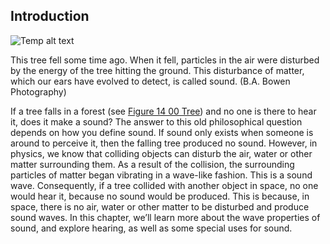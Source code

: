 ## Introduction
![Temp alt text](__MEDIA_URL__CNX_HSPhysics_14_00_Tree.jpg)<p>This tree fell some time ago. When it fell, particles in the air were disturbed by the energy of the tree hitting the ground. This disturbance of matter, which our ears have evolved to detect, is called sound. (B.A. Bowen Photography)</p>
If a tree falls in a forest (see [Figure 14 00 Tree](Figure_14_00_Tree)) and no one is there to hear it, does it make a sound? The answer to this old philosophical question depends on how you define sound. If sound only exists when someone is around to perceive it, then the falling tree produced no sound. However, in physics, we know that colliding objects can disturb the air, water or other matter surrounding them. As a result of the collision, the surrounding particles of matter began vibrating in a wave-like fashion. This is a sound wave. Consequently, if a tree collided with another object in space, no one would hear it, because no sound would be produced. This is because, in space, there is no air, water or other matter to be disturbed and produce sound waves. In this chapter, we’ll learn more about the wave properties of sound, and explore hearing, as well as some special uses for sound.

